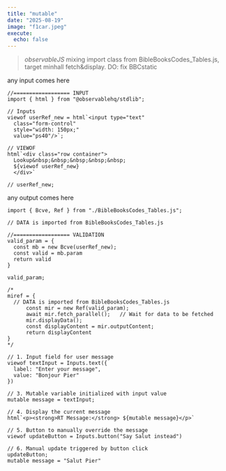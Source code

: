 ```yaml
---
title: "mutable"
date: "2025-08-19"
image: "f1car.jpeg"
execute:
  echo: false
---
```


> *observableJS* mixing import class from BibleBooksCodes_Tables.js, target minhall fetch&display. DO: fix BBCstatic

::: {#inputDiv}
any input comes here
:::

```ojs
//================== INPUT
import { html } from "@observablehq/stdlib";

// Inputs
viewof userRef_new = html`<input type="text" 
  class="form-control" 
  style="width: 150px;"
  value="ps40"/>`;
  
// VIEWOF
html`<div class="row container">
  Lookup&nbsp;&nbsp;&nbsp;&nbsp;&nbsp;
  ${viewof userRef_new}
  </div>`  

// userRef_new;  

```

::: {#outputDiv}
any output comes here
:::

```ojs
import { Bcve, Ref } from "./BibleBooksCodes_Tables.js";

// DATA is imported from BibleBooksCodes_Tables.js

//================== VALIDATION
valid_param = {
  const mb = new Bcve(userRef_new);
  const valid = mb.param
  return valid
}

valid_param;

/*
miref = {
  // DATA is imported from BibleBooksCodes_Tables.js
      const mir = new Ref(valid_param);
      await mir.fetch_parallel();   // Wait for data to be fetched
      mir.displayData(); 
      const displayContent = mir.outputContent;
      return displayContent
}
*/
```

```ojs
// 1. Input field for user message
viewof textInput = Inputs.text({
  label: "Enter your message",
  value: "Bonjour Pier"
})

// 3. Mutable variable initialized with input value
mutable message = textInput;

// 4. Display the current message
html`<p><strong>RT Message:</strong> ${mutable message}</p>`

// 5. Button to manually override the message
viewof updateButton = Inputs.button("Say Salut instead")

// 6. Manual update triggered by button click
updateButton; 
mutable message = "Salut Pier"
```

